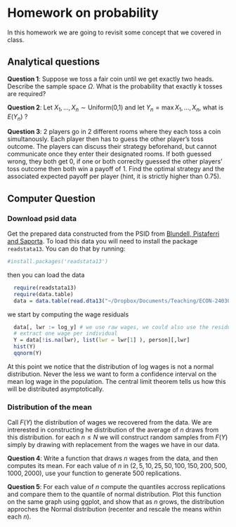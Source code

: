 
# Homework on probability

In this homework we are going to revisit some concept that we covered in class.

## Analytical questions

**Question 1**: Suppose we toss a fair coin until we get exactly two heads. Describe the sample space $\Omega$. What is the probability that exactly k tosses are required?

**Question 2**: Let $X_1,...,X_n \sim \text{Uniform(0,1)}$ and let $Y_n = \max{X_1,...,X_n}$, what is $E(Y_n)$ ?

**Question 3**: 2 players go in 2 different rooms where they each toss a coin simultanously. Each player then has to guess the other player's toss outcome. The players can discuss their strategy beforehand, but cannot communicate once they enter their designated rooms. If both guessed wrong, they both get 0, if one or both correclty guessed the other players' toss outcome then both win a payoff of 1. Find the optimal strategy and the associated expected payoff per player (hint, it is strictly higher than $0.75$).

## Computer Question

### Download psid data 

Get the prepared data constructed from the PSID from [Blundell, Pistaferri and Saporta](http://www.tau.ac.il/~itaysap/AER_BPS_data.zip). To load this data you will need to install the package `readstata13`. You can do that by running:

```r
#install.packages('readstata13')
```

then you can load the data
```r
  require(readstata13)
  require(data.table)
  data = data.table(read.dta13("~/Dropbox/Documents/Teaching/ECON-24030/lectures-laborsupply/homeworks/data/AER_2012_1549_data/output/data4estimation.dta"))
```

we start by computing the wage residuals
```r
  data[, lwr := log_y] # we use raw wages, we could also use the residual from a regression on age, gender, etc...
  # extract one wage per individual
  Y = data[!is.na(lwr), list(lwr = lwr[1] ), person][,lwr]
  hist(Y)
  qqnorm(Y)
```

At this point we notice that the distribution of log wages is not a normal distribution. Never the less we want to form a confidence interval on the mean log wage in the population. The central limit theorem tells us how this will be distributed asymptotically.

### Distribution of the mean 

Call $F(Y)$ the distribution of wages we recovered from the data. We are intrerested in constructing he distribution of the average of $n$ draws from this distribution. for each $n \leq N$ we will construct random samples from $F(Y)$ simply by drawing with replacement from the wages we have in our data.

**Question 4**: Write a function that draws $n$ wages from the data, and then computes its mean. For each value of $n$ in $(2,5,10,25,50,100,150,200,500,1000,2000)$, use your function to generate 500 replications. 

**Question 5**: For each value of $n$ compute the quantiles accross replications and compare them to the quantile of normal distribution. Plot this function on the same graph using ggplot, and show that as $n$ grows, the distribution approches the Normal distribution (recenter and rescale the means within each $n$).


<!-- **Question 6**: Finally we want to construct asymptotic confidence interval. This means that for each replication we want to compute two values $a,b$ as function of the drawn sample. Derive the formula for the  $1-\alpha$ asymptotic confidence interval for the mean $\bar{Y}_n$ for $\alpha=0.05$, as a function of the mean and variance of $Y$. For each of your replication, within each $n$ compute this interval. Within $n$ compute the probability across replication the mean paramter (the one from the full sample), is inside the condidence interval. This should be close to $95\%$. -->



